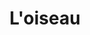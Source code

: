 ---
id: 1
title: L'oiseau
imageUrl: https://gateway.pinata.cloud/ipfs/QmeqP4foim7Pw7ZUYXJfzZMQmN2uRfRFfi4VjhX7jwKWWi
imageAlt: L'oiseau 
videoUrl: https://gateway.pinata.cloud/ipfs/QmcViSZMrFumtEYeaTGPVeFjUZRYG9aXBk4qSjUa2cL7zD
CID: Qmf73YvWU1NcHLjG7QfKU5Q2hsCjoi6usmP1mnW6rrxzyb
collection: Messages From The Country
formattedPrice: 22 KSM
---